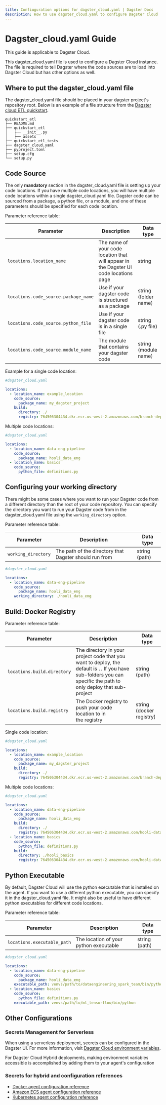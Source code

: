 ```yaml
---
title: Confiuguration options for dagster_cloud.yaml | Dagster Docs
description: How to use dagster_cloud.yaml to configure Dagster Cloud
---
```


# Dagster_cloud.yaml Guide

<Note>This guide is applicable to Dagster Cloud.</Note>

This dagster_cloud.yaml file is used to configure a Dagster Cloud instance. The file is required to tell Dagster where the code sources are to load into Dagster Cloud but has other options as well. 

## Where to put the dagster_cloud.yaml file

The dagster_cloud.yaml file should be placed in your dagster project's repository root. Below is an example of a file structure from the [Dagster cloud ETL quickstart](https://github.com/dagster-io/dagster/tree/master/examples/quickstart_etl).

```shell
quickstart_etl
├── README.md
├── quickstart_etl
│   ├── __init__.py
│   ├── assets
├── quickstart_etl_tests
├── dagster_cloud.yaml
├── pyproject.toml
├── setup.cfg
└── setup.py
```

## Code Source

The only **mandatory** section in the dagster_cloud.yaml file is setting up your code locations. If you have multiple code locations, you will have multiple code locations within a single dagster_cloud.yaml file. Dagster code can be sourced from a package, a python file, or a module, and one of these parameters should be specified for each code location.

Parameter reference table:

| Parameter                            | Description                                                                           | Data type            |
| ------------------------------------ | ------------------------------------------------------------------------------------- | -------------------- |
| `locations.location_name`            | The name of your code location that will appear in the Dagster UI code locations page | string               |
| `locations.code_source.package_name` |  Use if your dagster code is structured as a package | string (folder name) |
| `locations.code_source.python_file`  | Use if your dagster code is in a single file | string (.py file)    |
| `locations.code_source.module_name`  | The module that contains your dagster code                                            | string (module name) |

Example for a single code location:

```yaml
#dagster_cloud.yaml

locations:
  - location_name: example_location
    code_source:
      package_name: my_dagster_project
    build:
      directory: ./
      registry: 764506304434.dkr.ecr.us-west-2.amazonaws.com/branch-deployments-gh-action-test
```

Multiple code locations:

```yaml
#dagster_cloud.yaml

locations:
  - location_name: data-eng-pipeline
    code_source:
      package_name: hooli_data_eng
  - location_name: basics
    code_source:
      python_file: definitions.py
```

## Configuring your working directory

There might be some cases where you want to run your Dagster code from a different directory than the root of your code repository. You can specify the directory you want to run your Dagster code from in the dagster_cloud.yaml file using the `working_directory` option.

Parameter reference table:

| Parameter           | Description                                            | Data type     |
| ------------------- | ------------------------------------------------------ | ------------- |
| `working_directory` | The path of the directory that Dagster should run from | string (path) |

```yaml
#dagster_cloud.yaml

locations:
  - location_name: data-eng-pipeline
    code_source:
      package_name: hooli_data_eng
    working_directory: ./hooli_data_eng
```

## Build: Docker Registry

Parameter reference table:

| Parameter                   | Description                                                                                                                                                       | Data type                |
| --------------------------- | ----------------------------------------------------------------------------------------------------------------------------------------------------------------- | ------------------------ |
| `locations.build.directory` | The directory in your project code that you want to deploy, the default is `.`. If you have sub-folders you can specific the path to only deploy that sub-project | string (path)            |
| `locations.build.registry`  | The Docker registry to push your code location to in the registry                                                                                                 | string (docker registry) |

Single code location:

```yaml
#dagster_cloud.yaml

locations:
  - location_name: example_location
    code_source:
      package_name: my_dagster_project
    build:
      directory: ./
      registry: 764506304434.dkr.ecr.us-west-2.amazonaws.com/branch-deployments-gh-action-test
```

Multiple code locations:

```yaml
#dagster_cloud.yaml

locations:
  - location_name: data-eng-pipeline
    code_source:
      package_name: hooli_data_eng
    build:
      directory: ./
      registry: 764506304434.dkr.ecr.us-west-2.amazonaws.com/hooli-data-science-prod
  - location_name: basics
    code_source:
      python_file: definitions.py
    build:
      directory: ./hooli_basics
      registry: 764506304434.dkr.ecr.us-west-2.amazonaws.com/hooli-data-science-prod
```

## Python Executable

By default, Dagster Cloud will use the python executable that is installed on the agent. If you want to use a different python executable, you can specify it in the dagster_cloud.yaml file. It might also be useful to have different python executables for different code locations.

Parameter reference table:

| Parameter                   | Description                            | Data type     |
| --------------------------- | -------------------------------------- | ------------- |
| `locations.executable_path` | The location of your python executable | string (path) |

```yaml
#dagster_cloud.yaml

locations:
  - location_name: data-eng-pipeline
    code_source:
      package_name: hooli_data_eng
    executable_path: venvs/path/to/dataengineering_spark_team/bin/python
  - location_name: basics
    code_source:
      python_file: definitions.py
    executable_path: venvs/path/to/ml_tensorflow/bin/python
```

## Other Configurations

### Secrets Management for Serverless

When using a serverless deployment, secrets can be configured in the Dagster UI. For more information, visit [Dagster Cloud environment variables](/dagster-cloud/developing-testing/environment-variables-and-secrets#dagster-cloud-environment-variables-and-secrets).

For Dagster Cloud Hybrid deployments, making environment variables accessible is accomplished by adding them to your agent's configuration

### Secrets for hybrid and configuration references

- [Docker agent configuration reference](/dagster-cloud/deployment/agents/docker/configuration-reference)
- [Amazon ECS agent configuration reference](/dagster-cloud/deployment/agents/amazon-ecs/configuration-reference#amazon-ecs-agent-configuration-reference)
- [Kubernetes agent configuration reference](/dagster-cloud/deployment/agents/kubernetes/configuration-reference)
